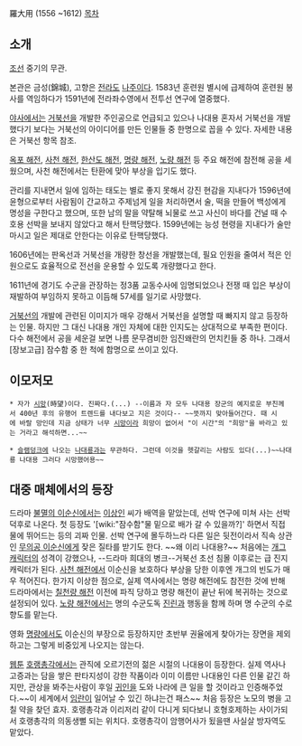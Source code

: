 羅大用 
(1556 ~1612)
[[목차]]
== 소개 ==
[[조선]] 중기의 무관.

본관은 금성(錦城), 고향은 [[전라도]] [[나주]]이다. 1583년 훈련원 별시에 급제하여 훈련원 봉사를 역임하다가 1591년에 전라좌수영에서 전투선 연구에 열중했다.

[[야사]]에서는 [[거북선]]을 개발한 주인공으로 언급되고 있으나 나대용 혼자서 거북선을 개발했다기 보다는 거북선의 아이디어를 만든 인물들 중 한명으로 꼽을 수 있다. 자세한 내용은 거북선 항목 참조.

[[옥포 해전]], [[사천 해전]], [[한산도 해전]], [[명량 해전]], [[노량 해전]] 등 주요 해전에 참전해 공을 세웠으며, 사천 해전에서는 탄환에 맞아 부상을 입기도 했다.

관리를 지내면서 일에 임하는 태도는 별로 좋지 못해서 강진 현감을 지내다가 1596년에 윤형으로부터 사람됨이 간교하고 주제넘게 일을 처리하면서 술, 떡을 만들어 백성에게 명성을 구한다고 했으며, 또한 남의 말을 약탈해 뇌물로 쓰고 사신이 바다를 건널 때 수호용 선박을 보내지 않았다고 해서 탄핵당했다. 1599년에는 능성 현령을 지내다가 술만 마시고 일은 제대로 안한다는 이유로 탄핵당했다.

1606년에는 판옥선과 거북선을 개량한 창선을 개발했는데, 필요 인원을 줄여서 적은 인원으로도 효율적으로 전선을 운용할 수 있도록 개량했다고 한다.

1611년에 경기도 수군을 관장하는 정3품 교동수사에 임명되었으나 전쟁 때 입은 부상이 재발하여 부임하지 못하고 이듬해 57세를 일기로 사망했다.

[[거북선]]의 개발에 관련된 이미지가 매우 강해서 거북선을 설명할 때 빠지지 않고 등장하는 인물. 하지만 그 대신 나대용 개인 자체에 대한 인지도는 상대적으로 부족한 편이다. 다수 해전에서 공을 세운걸 보면 나름 문무겸비한 임진왜란의 먼치킨들 중 하나. 그래서 [장보고급] 잠수함 중 한 척에 함명으로 쓰이고 있다.

== 이모저모 ==
 * 자가 [[시망]](時望)이다. 진짜다.(...) --이름과 자 모두 나대용 장군의 예지로운 부친께서 400년 후의 유행어 트렌드를 내다보고 지은 것이다-- ~~뜻까지 맞아들어간다. 때 시에 바랄 망인데 지금 상태가 너무 [[시망]]이라 희망이 없어서 "이 시간"의 "희망"을 바라고 있는 거라고 해석하면...~~

 * [[슬램덩크]]에 나오는 [[나대룡]]과는 무관하다. 그런데 이것을 헷갈리는 사람도 있다(...)~~나대룡 나대용 그러다 시망했어용~~

== 대중 매체에서의 등장 ==
드라마 [[불멸의 이순신]]에서는 [[이상인]] 씨가 배역을 맡았는데, 선박 연구에 미쳐 사는 선박 덕후로 나온다. 첫 등장도 '[wiki:"잠수함"물 밑으로 배가 갈 수 있을까?]' 하면서 직접 물에 뛰어드는 등의 괴짜 인물. 선박 연구에 몰두하느라 다른 일은 뒷전이라서 직속 상관인 [[무의공 이순신]]에게 잦은 질타를 받기도 한다. ~~왜 이리 나대용?~~ 처음에는 [[개그 캐릭터]]의 성격이 강했으나, --드라마 희대의 병크--거북선 초선 침몰 이후로는 급 진지 캐릭터가 된다. [[사천 해전]]에서 이순신을 보호하다 부상을 당한 이후엔 개그의 빈도가 매우 적어진다. 한가지 이상한 점으로, 실제 역사에서는 명량 해전에도 참전한 것에 반해 드라마에서는 [[칠천량 해전]] 이전에 파직 당하고 명량 해전이 끝난 뒤에 복귀하는 것으로 설정되어 있다. [[노량 해전]]에서는 명의 수군도독 [[진린]]과 행동을 함께 하며 명 수군의 수로향도를 맡는다.

영화 [[명량]]에서도 이순신의 부장으로 등장하지만 초반부 권율에게 찾아가는 장면을 제외하고는 그렇게 비중있게 나오지는 않는다.

[[웹툰]] [[호랭총각]]에서는 관직에 오르기전의 젊은 시절의 나대용이 등장한다. 실제 역사나 고증과는 담을 쌓은 판타지성이 강한 작품이라 이미 이름만 나대용인 다른 인물 같긴 하지만, 관상을 봐주는사람이 후일 [[이순신|귀인]]을 도와 나라에 큰 일을 할 것이라고 인증해주었다.~~이 세계에서 [[임진왜란|임란]]이 일어날 수 있긴 하냐는건 패스~~ 처음 등장은 노모의 병을 고칠 약을 찾던 효자. 호랭총각과 이리저리 같이 다니게 되다보니 호형호제하는 사이가되서 호랭총각의 의동생뻘 되는 위치다. 호랭총각이 암행어사가 됬을땐 사실살 방자역도 맡았다. 
